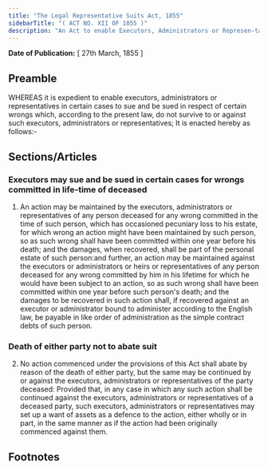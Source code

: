```yaml
---
title: "The Legal Representative Suits Act, 1855"
sidebarTitle: "( ACT NO. XII OF 1855 )"
description: "An Act to enable Executors, Administrators or Represen-tatives to sue and be sued for certain wrongs."
---
```


**Date of Publication:** [ 27th March, 1855 ]

## Preamble

WHEREAS it is expedient to enable executors, administrators or representatives in certain cases to sue and be sued in respect of certain wrongs which, according to the present law, do not survive to or against such executors, administrators or representatives; It is enacted hereby as follows:-

## Sections/Articles

### Executors may sue and be sued in certain cases for wrongs committed in life-time of deceased

1. An action may be maintained by the executors, administrators or representatives of any person deceased for any wrong committed in the time of such person, which has occasioned pecuniary loss to his estate, for which wrong an action might have been maintained by such person, so as such wrong shall have been committed within one year before his death; and the damages, when recovered, shall be part of the personal estate of such person:and further, an action may be maintained against the executors or administrators or heirs or representatives of any person deceased for any wrong committed by him in his lifetime for which he would have been subject to an action, so as such wrong shall have been committed within one year before such person's death; and the damages to be recovered in such action shall, if recovered against an executor or administrator bound to administer according to the English law, be payable in like order of administration as the simple contract debts of such person.

### Death of either party not to abate suit

2. No action commenced under the provisions of this Act shall abate by reason of the death of either party, but the same may be continued by or against the executors, administrators or representatives of the party deceased: Provided that, in any case in which any such action shall be continued against the executors, administrators or representatives of a deceased party, such executors, administrators or representatives may set up a want of assets as a defence to the action, either wholly or in part, in the same manner as if the action had been originally commenced against them.

## Footnotes
